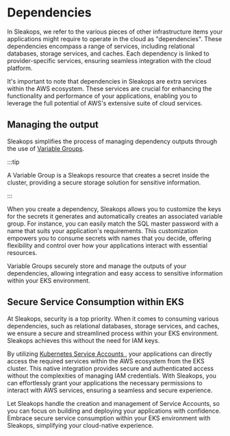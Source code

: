 

# Dependencies
In Sleakops, we refer to the various pieces of other infrastructure items your applications might require to operate in the cloud as "dependencies". 
These dependencies encompass a range of services, including relational databases, storage services, and caches. 
Each dependency is linked to provider-specific services, ensuring seamless integration with the cloud platform.

It's important to note that dependencies in Sleakops are extra services within the AWS ecosystem. 
These services are crucial for enhancing the functionality and performance of your applications, enabling you to leverage the full potential of AWS's extensive suite of cloud services.


## Managing the output
Sleakops simplifies the process of managing dependency outputs through the use of [Variable Groups](/vargroup). 

:::tip

A Variable Group is a Sleakops resource that creates a secret inside the cluster, providing a secure storage solution for sensitive information.

:::

When you create a dependency, Sleakops allows you to customize the keys for the secrets it generates and automatically creates an associated variable group.
For instance, you can easily match the SQL master password with a name that suits your application's requirements. 
This customization empowers you to consume secrets with names that you decide, offering flexibility and control over how your applications interact with essential resources.

Variable Groups securely store and manage the outputs of your dependencies, allowing integration and easy access to sensitive information within your EKS environment. 

## Secure Service Consumption within EKS

At Sleakops, security is a top priority. When it comes to consuming various dependencies, such as relational databases, storage services, and caches, we ensure a secure and streamlined process within your EKS environment. Sleakops achieves this without the need for IAM keys.

By utilizing [Kubernetes Service Accounts <FiExternalLink/>](https://kubernetes.io/docs/concepts/security/service-accounts/), your applications can directly access the required services within the AWS ecosystem from the EKS cluster. This native integration provides secure and authenticated access without the complexities of managing IAM credentials. With Sleakops, you can effortlessly grant your applications the necessary permissions to interact with AWS services, ensuring a seamless and secure experience.

Let Sleakops handle the creation and management of Service Accounts, so you can focus on building and deploying your applications with confidence. Embrace secure service consumption within your EKS environment with Sleakops, simplifying your cloud-native experience.